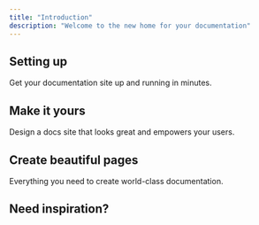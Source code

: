 ```yaml
---
title: "Introduction"
description: "Welcome to the new home for your documentation"
---
```


## Setting up

Get your documentation site up and running in minutes.

## Make it yours

Design a docs site that looks great and empowers your users.

## Create beautiful pages

Everything you need to create world-class documentation.

## Need inspiration?